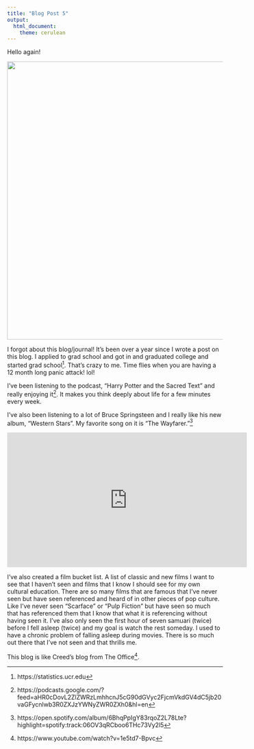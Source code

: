 ```yaml
---
title: "Blog Post 5"
output: 
  html_document:
    theme: cerulean
---
```


Hello again!


![](https://fsmedia.imgix.net/0b/48/3d/e0/7994/4301/ac18/8616981ab178/spider-man-homecoming-2017.gif?rect=141%2C0%2C860%2C430&auto=format%2Ccompress&w=650&gifq=35){width=650px}

I forgot about this blog/journal! It's been over a year since I wrote a post on this blog. I applied to grad school and got in and graduated college and started grad school^[https://statistics.ucr.edu]. That's crazy to me. Time flies when you are having a 12 month long panic attack! lol!  


I've been listening to the podcast, "Harry Potter and the Sacred Text" and really enjoying it^[https://podcasts.google.com/?feed=aHR0cDovL2ZlZWRzLmhhcnJ5cG90dGVyc2FjcmVkdGV4dC5jb20vaGFycnlwb3R0ZXJzYWNyZWR0ZXh0&hl=en]. It makes you think deeply about life for a few minutes every week.

I've also been listening to a lot of Bruce Springsteen and I really like his new album, "Western Stars". My favorite song on it is "The Wayfarer."^[https://open.spotify.com/album/6BhqPpIgY83rqoZ2L78Lte?highlight=spotify:track:06OV3qRCboo6THc73Vy2l5]

<iframe width="560" height="315" src="https://www.youtube.com/embed/xfJvrH7iQ3c" frameborder="0" allow="accelerometer; autoplay; encrypted-media; gyroscope; picture-in-picture" allowfullscreen></iframe>


I've also created a film bucket list. A list of classic and new films I want to see that I haven't seen and films that I know I should see for my own cultural education. There are so many films that are famous that I've never seen but have seen referenced and heard of in other pieces of pop culture. Like I've never seen "Scarface" or "Pulp Fiction" but have seen so much that has referenced them that I know that what it is referencing without having seen it. I've also only seen the first hour of seven samuari (twice) before I fell asleep (twice) and my goal is watch the rest someday. I used to have a chronic problem of falling asleep during movies. There is so much out there that I've not seen and that thrills me.     

   

This blog is like Creed's blog from The Office^[https://www.youtube.com/watch?v=1e5td7-Bpvc]. 
